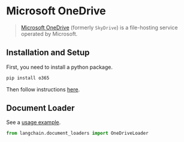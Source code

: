 # Microsoft OneDrive

>[Microsoft OneDrive](https://en.wikipedia.org/wiki/OneDrive) (formerly `SkyDrive`) is a file-hosting service operated by Microsoft.

## Installation and Setup

First, you need to install a python package.

```bash
pip install o365
```

Then follow instructions [here](/docs/modules/data_connection/document_loaders/integrations/microsoft_onedrive.html).

## Document Loader

See a [usage example](/docs/modules/data_connection/document_loaders/integrations/microsoft_onedrive.html).


```python
from langchain.document_loaders import OneDriveLoader
```
